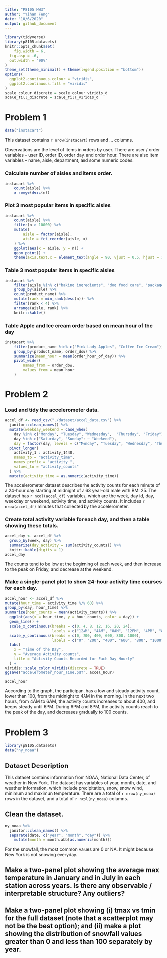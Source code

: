 ```yaml
---
title: "P8105 HW3"
author: "Yihan Feng"
date: "10/6/2020"
output: github_document
---
```


```r
library(tidyverse)
library(p8105.datasets)
knitr::opts_chunk$set(
	fig.width = 6, 
  fig.asp = .6,
  out.width = "90%"
)
theme_set(theme_minimal() + theme(legend.position = "bottom"))
options(
  ggplot2.continuous.colour = "viridis",
  ggplot2.continuous.fill = "viridis"
)
scale_colour_discrete = scale_colour_viridis_d
scale_fill_discrete = scale_fill_viridis_d
```


# Problem 1

```r
data("instacart")
```

This dataset contains `r nrow(instacart)` rows and ... columns. 

Observations are the level of items in orders by user. There are user / order variables -- user ID, order ID, order day, and order hour. There are also item variables -- name, aisle, department, and some numeric codes. 

### Calculate number of aisles and items order. 

```r
instacart %>% 
	count(aisle) %>% 
	arrange(desc(n))
```


### Plot 3 most popular items in specific aisles

```r
instacart %>% 
	count(aisle) %>% 
	filter(n > 10000) %>% 
	mutate(
		aisle = factor(aisle),
		aisle = fct_reorder(aisle, n)
	) %>% 
	ggplot(aes(x = aisle, y = n)) + 
	geom_point() + 
	theme(axis.text.x = element_text(angle = 90, vjust = 0.5, hjust = 1))
```


### Table 3 most popular items in specific aisles

```r
instacart %>% 
	filter(aisle %in% c("baking ingredients", "dog food care", "packaged vegetables fruits")) %>% 
	group_by(aisle) %>% 
	count(product_name) %>% 
	mutate(rank = min_rank(desc(n))) %>% 
	filter(rank < 4) %>% 
	arrange(aisle, rank) %>% 
	knitr::kable()
```


### Table Apple and Ice cream order based on mean hour of the day

```r
instacart %>% 
	filter(product_name %in% c("Pink Lady Apples", "Coffee Ice Cream")) %>% 
	group_by(product_name, order_dow) %>% 
	summarize(mean_hour = mean(order_hour_of_day)) %>% 
	pivot_wider(
		names_from = order_dow,
		values_from = mean_hour
	)
```



# Problem 2


### Load and tidy the accelerometer data. 

```r
accel_df <- read_csv("./dataset/accel_data.csv") %>%
  janitor::clean_names() %>%
  mutate(weekday_weekend = case_when(
    day %in% c("Monday", "Tuesday", "Wednesday",  "Thursday", "Friday") ~ "Weekday",
    day %in% c("Saturday", "Sunday") ~ "Weekend"), 
    day = factor(day, levels = c("Monday", "Tuesday", "Wednesday", "Thursday", "Friday", "Saturday", "Sunday"))) %>%
  pivot_longer(
    activity_1 : activity_1440,
    names_to = "activity_time",
    names_prefix = "activity_",
    values_to = "activity_counts" 
  ) %>%
  mutate(activity_time = as.numeric(activity_time))
```

The accelerometer dataset describes the activity counts for each minute of a 24-hour day starting at midnight of a 63 year-old male with BMI 25. The dataset has `r ncol(accel_df)` variables, which are the week, day id, day, weekday or weekend, activity time, and activity counts. It includes `r nrow(accel_df)` minutes that collected by the accelerometer. 



### Create total activity variable for each day, and then a table showing these totals. 

```r
accel_day <- accel_df %>%
  group_by(week, day) %>%
  summarize(day_activity = sum(activity_counts)) %>%
  knitr::kable(digits = 1)
accel_day
```

The counts tend to be low at the beginning of each week, and then increase to the peak on Friday, and decrease at the weekend. 


### Make a single-panel plot to show 24-hour activity time courses for each day. 

```r
accel_hour <- accel_df %>%
mutate(hour_time = activity_time %/% 60) %>%
group_by(day, hour_time) %>%
summarize(hour_counts = mean(activity_counts)) %>%
  ggplot(aes(x = hour_time, y = hour_counts, color = day)) +
  geom_line() +
  scale_x_continuous(breaks = c(0, 4, 8, 12, 16, 20, 24), 
                     labels = c("12AM", "4AM", "8AM", "12PM", "4PM", "8PM", "12AM")) + 
  scale_y_continuous(breaks = c(0, 200, 400, 600, 800, 1000), 
                     labels = c("0", "200", "400", "600", "800", "1000")) +
  labs(
    x = "Time of the Day", 
    y = "Average Activity counts",
    title = "Activity Counts Recorded for Each Day Hourly"
  ) + 
viridis::scale_color_viridis(discrete = TRUE)
ggsave("accelerometer_hour_line.pdf", accel_hour)

accel_hour
```

According to the graph, the participant has a low and steady activity count, lower than 100, from the midnight to 4AM in the morning. In the next two hours, from 4AM to 6AM, the activity counts increases to about 400, and keeps steady until 6PM. During 6PM and 8PM, the activity counts reach to the peak of the day, and decreases gradually to 100 counts. 

# Problem 3

```r
library(p8105.datasets)
data("ny_noaa")
```

## Dataset Description

This dataset contains information from NOAA, National Data Center, of weather in New York. The dataset has variables of year, month, date, and weather information, which include precipitation, snow, snow wind, minimum and maximun temperature. There are a total of `r nrow(ny_noaa)` rows in the dataset, and a total of `r ncol(ny_noaa)` columns. 

## Clean the dataset. 

```r
ny_noaa %>%
  janitor::clean_names() %>%
  separate(date, c("year", "month", "day")) %>%
    mutate(month = month.abb[as.numeric(month)])
```


For the snowfall, the most common values are 0 or NA. It might because New York is not snowing everyday. 

## Make a two-panel plot showing the average max temperature in January and in July in each station across years. Is there any observable / interpretable structure? Any outliers?
 
 
## Make a two-panel plot showing (i) tmax vs tmin for the full dataset (note that a scatterplot may not be the best option); and (ii) make a plot showing the distribution of snowfall values greater than 0 and less than 100 separately by year.























